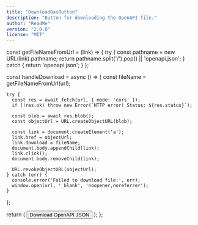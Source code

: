 ```yaml
---
title: "DownloadOasButton"
description: "Button for downloading the OpenAPI file."
author: "ReadMe"
version: "2.0.0"
license: "MIT"
---
```


  const getFileNameFromUrl = (link) => {
    try {
      const pathname = new URL(link).pathname;
      return pathname.split('/').pop() || 'openapi.json';
    } catch {
      return 'openapi.json';
    }
  };

  const handleDownload = async () => {
    const fileName = getFileNameFromUrl(url);

    try {
      const res = await fetch(url, { mode: 'cors' });
      if (!res.ok) throw new Error(`HTTP error! Status: ${res.status}`);

      const blob = await res.blob();
      const objectUrl = URL.createObjectURL(blob);

      const link = document.createElement('a');
      link.href = objectUrl;
      link.download = fileName;
      document.body.appendChild(link);
      link.click();
      document.body.removeChild(link);

      URL.revokeObjectURL(objectUrl);
    } catch (err) {
      console.error('Failed to download file:', err);
      window.open(url, '_blank', 'noopener,noreferrer');
    }
  };

  return (
    <button
      onClick={handleDownload}
      className="
        flex items-center gap-3 px-6 py-3
        bg-[#6BA539] hover:bg-[#5a8f30]
        text-white font-semibold rounded-full
        shadow-md hover:shadow-lg
        transform hover:scale-105 transition duration-300
      "
    >
      <span>Download OpenAPI JSON</span>
    </button>
  );
};

<DownloadOasButton url="https://demo-url.readme.io/openapi/openapi.json" />
